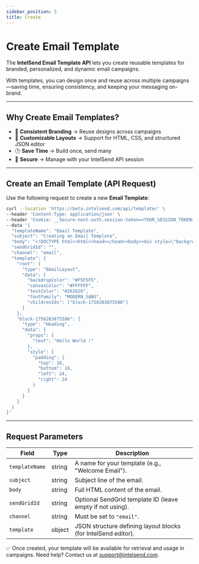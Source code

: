 ```yaml
---
sidebar_position: 3
title: Create
---
```



# Create Email Template

The **IntelSend Email Template API** lets you create reusable templates for branded, personalized, and dynamic email campaigns.  

With templates, you can design once and reuse across multiple campaigns—saving time, ensuring consistency, and keeping your messaging on-brand.

---

## Why Create Email Templates?

- 📧 **Consistent Branding** → Reuse designs across campaigns  
- 🎨 **Customizable Layouts** → Support for HTML, CSS, and structured JSON editor  
- 🕒 **Save Time** → Build once, send many  
- 🔐 **Secure** → Manage with your IntelSend API session  

---

## Create an Email Template (API Request)

Use the following request to create a new **Email Template**:

```bash
curl --location 'https://beta.intelsend.com/api/template/' \
--header 'Content-Type: application/json' \
--header 'Cookie: __Secure-next-auth.session-token=<YOUR_SESSION_TOKEN>' \
--data '{
  "templateName": "Email Template",
  "subject": "Creating an Email Template",
  "body": "<!DOCTYPE html><html><head></head><body><div style=\"background-color:#F5F5F5;color:#262626;font-family:&quot;Helvetica Neue&quot;, &quot;Arial Nova&quot;, &quot;Nimbus Sans&quot;, Arial, sans-serif;font-size:16px;font-weight:400;letter-spacing:0.15008px;line-height:1.5;margin:0;padding:32px 0;min-height:100%;width:100%\"><table align=\"center\" width=\"100%\" style=\"margin:0 auto;max-width:600px;background-color:#FFFFFF\" role=\"presentation\" cellSpacing=\"0\" cellPadding=\"0\" border=\"0\"><tbody><tr style=\"width:100%\"><td><h2 style=\"font-weight:bold;margin:0;font-size:24px;padding:16px 24px 16px 24px\">Hello World !</h2></td></tr></tbody></table></div></body></html>",
  "sendGridId": "",
  "channel": "email",
  "template": {
    "root": {
      "type": "EmailLayout",
      "data": {
        "backdropColor": "#F5F5F5",
        "canvasColor": "#FFFFFF",
        "textColor": "#262626",
        "fontFamily": "MODERN_SANS",
        "childrenIds": ["block-1756283875586"]
      }
    },
    "block-1756283875586": {
      "type": "Heading",
      "data": {
        "props": {
          "text": "Hello World !"
        },
        "style": {
          "padding": {
            "top": 16,
            "bottom": 16,
            "left": 24,
            "right": 24
          }
        }
      }
    }
  }
}'
```
---
## Request Parameters
| Field          | Type   | Description                                                   |
| -------------- | ------ | ------------------------------------------------------------- |
| `templateName` | string | A name for your template (e.g., "Welcome Email").             |
| `subject`      | string | Subject line of the email.                                    |
| `body`         | string | Full HTML content of the email.                               |
| `sendGridId`   | string | Optional SendGrid template ID (leave empty if not using).     |
| `channel`      | string | Must be set to `"email"`.                                     |
| `template`     | object | JSON structure defining layout blocks (for IntelSend editor). |

✅ Once created, your template will be available for retrieval and usage in campaigns.
Need help? Contact us at support@intelsend.com.
